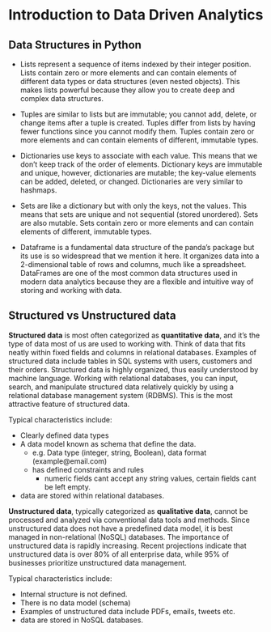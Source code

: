 # Introduction to Data Driven Analytics

## Data Structures in Python

- Lists represent a sequence of items indexed by their integer position. Lists contain zero or more elements and can contain elements of different data types or data structures (even nested objects). This makes lists powerful because they allow you to create deep and complex data structures.  

- Tuples are similar to lists but are immutable; you cannot add, delete, or change items after a tuple is created. Tuples differ from lists by having fewer functions since you cannot modify them. Tuples contain zero or more elements and can contain elements of different, immutable types.  

- Dictionaries use keys to associate with each value. This means that we don't keep track of the order of elements. Dictionary keys are immutable and unique, however, dictionaries are mutable; the key-value elements can be added, deleted, or changed. Dictionaries are very similar to hashmaps.  

- Sets are like a dictionary but with only the keys, not the values. This means that sets are unique and not sequential (stored unordered). Sets are also mutable. Sets contain zero or more elements and can contain elements of different, immutable types.  

- Dataframe is a fundamental data structure of the panda's package but its use is so widespread that we mention it here.  It organizes data into a 2-dimensional table of rows and columns, much like a spreadsheet. DataFrames are one of the most common data structures used in modern data analytics because they are a flexible and intuitive way of storing and working with data.

## Structured vs Unstructured data

**Structured data** is most often categorized as **quantitative data**, and it's the type of data most of us are used to working with. Think of data that fits neatly within fixed fields and columns in relational databases. Examples of structured data include tables in SQL systems with users, customers and their orders. Structured data is highly organized, thus easily understood by machine language. Working with relational databases, you can input, search, and manipulate structured data relatively quickly by using a relational database management system (RDBMS). This is the most attractive feature of structured data.  

Typical characteristics include:  

- Clearly defined data types  
- A data model known as schema that define the data.  
  - e.g. Data type (integer, string, Boolean), data format (example@email.com)
  - has defined constraints and rules  
    - numeric fields cant accept any string values, certain fields cant be left empty.  
- data are stored within relational databases.  


**Unstructured data**, typically categorized as **qualitative data**, cannot be processed and analyzed via conventional data tools and methods. Since unstructured data does not have a predefined data model, it is best managed in non-relational (NoSQL) databases. The importance of unstructured data is rapidly increasing. Recent projections indicate that unstructured data is over 80% of all enterprise data, while 95% of businesses prioritize unstructured data management.

Typical characteristics include:  

- Internal structure is not defined.  
- There is no data model (schema)  
- Examples of unstructured data include PDFs, emails, tweets etc.  
- data are stored in NoSQL databases. 

